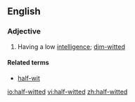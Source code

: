 ==English==

===Adjective===
{{en-adj|-|pos=[[half]]-[[witted]]}}

# Having a low [[intelligence]]; [[dim-witted]]

====Related terms====
*[[half-wit]]

[[io:half-witted]]
[[vi:half-witted]]
[[zh:half-witted]]